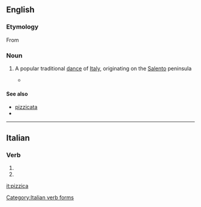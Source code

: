 ==English==

===Etymology===

From {{etyl|it|en}} {{term|lang=it|pizzica}}

===Noun===
{{en-noun|-}}

# {{context|music|lang=en}} A popular traditional [[dance]] of [[Italy]], originating on the [[Salento]] peninsula
#*{{quote-news|2007|January 19|The New York Times|Pop and Rock Listings|New York Times|url=http://www.nytimes.com/2007/01/19/arts/music/19pop.html
|passage=With strings, accordion, flute and lots of tambourine, it pays particular attention to the '''pizzica''', a galloping six-beat dance related to the tarantella and long used as a faith-healing cure for spider bites. }}

====See also====
*[[pizzicata]]
*{{pedialite}}

----

==Italian==

===Verb===
{{head|it|verb form}}

# {{conjugation of|pizzicare||3|s|pres|ind|lang=it}}
# {{conjugation of|pizzicare||2|s|imp|lang=it}}

[[Category:Italian verb forms]]

[[it:pizzica]]